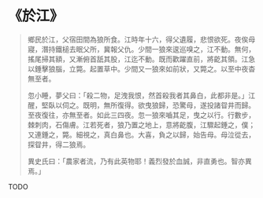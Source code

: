 # 《於江》

> 鄉民於江，父宿田間為狼所食。江時年十六，得父遺履，悲恨欲死。夜俟母寢，潛持鐵槌去眠父所，冀報父仇。少間一狼來逡巡嗅之，江不動。無何，搖尾掃其額，又漸俯首舐其股，江迄不動。既而歡躍直前，將齕其領。江急以錘擊狼腦，立斃。起置草中。少間又一狼來如前狀，又斃之。以至中夜杳無至者。
>
> 忽小睡，夢父曰：「殺二物，足洩我恨，然首殺我者其鼻白，此都非是。」江醒，堅臥以伺之。既明，無所復得。欲曳狼歸，恐驚母，遂投諸眢井而歸。至夜復往，亦無至者。如此三四夜。忽一狼來嚙其足，曳之以行。行數步，棘刺肉，石傷膚。江若死者，狼乃置之地上，意將齕腹，江驟起錘之，僕；又連錘之，斃。細視之，真白鼻也。大喜，負之以歸，始告母。母泣從去，探眢井，得二狼焉。
>
> 異史氏曰：「農家者流，乃有此英物耶！義烈發於血誠，非直勇也。智亦異焉。」

TODO
